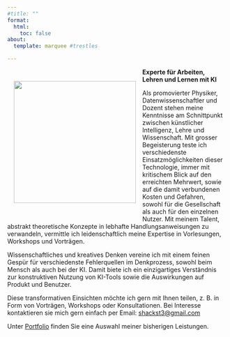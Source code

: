 ```yaml
---
#title: ""
format:
  html:
    toc: false
about:
  template: marquee #trestles

---
```


::: {style="float: left; margin: 15px;"}
![](assets/me.png){width=280}
:::

**Experte für Arbeiten, Lehren und Lernen mit KI**

Als promovierter Physiker, Datenwissenschaftler und Dozent stehen meine Kenntnisse am Schnittpunkt zwischen künstlicher Intelligenz, Lehre und Wissenschaft.
Mit grosser Begeisterung teste ich verschiedenste Einsatzmöglichkeiten dieser Technologie, immer mit kritischem Blick auf den erreichten Mehrwert, sowie auf die damit verbundenen Kosten und Gefahren, sowohl für die Gesellschaft als auch für den einzelnen Nutzer.
Mit meinem Talent, abstrakt theoretische Konzepte in lebhafte Handlungsanweisungen zu verwandeln, vermittle ich leidenschaftlich meine Expertise in Vorlesungen, Workshops und Vorträgen.

Wissenschaftliches und kreatives Denken vereine ich mit einem feinen Gespür für verschiedenste Fehlerquellen im Denkprozess, sowohl beim Mensch als auch bei der KI.
Damit biete ich ein einzigartiges Verständnis zur konstruktiven Nutzung von KI-Tools sowie die Auswirkungen auf Produkt und Benutzer.

Diese transformativen Einsichten möchte ich gern mit Ihnen teilen, z. B. in Form von Vorträgen, Workshops oder Konsultationen.
Bei Interesse kontaktieren sie mich gern einfach per Email:
[shackst3@gmail.com](mailto:shackst3@gmail.com)

Unter [Portfolio](portfolio/index.qmd) finden Sie eine Auswahl meiner bisherigen Leistungen.






